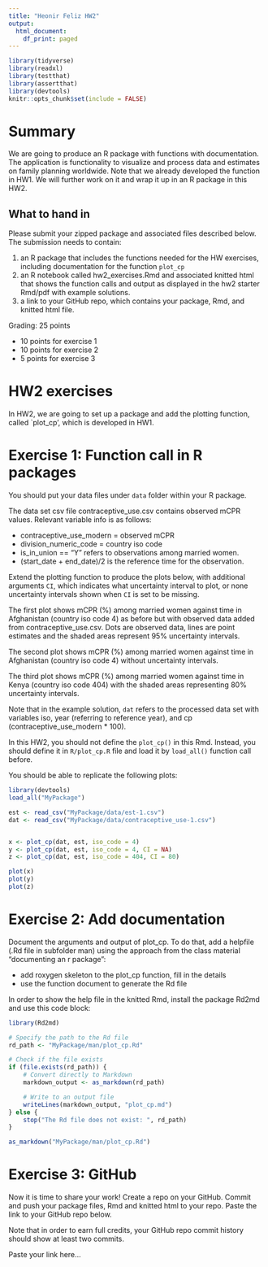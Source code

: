 ---
title: "Heonir Feliz HW2"
output:
  html_document:
    df_print: paged
---
```{r}
library(tidyverse)
library(readxl)
library(testthat)
library(assertthat)
library(devtools)
knitr::opts_chunk$set(include = FALSE)
```

# Summary

We are going to produce an R package with functions with documentation. The application is functionality to visualize and process data and estimates on family planning worldwide. Note that we already developed the function in HW1. We will further work on it and wrap it up in an R package in this HW2.



## What to hand in
Please submit your zipped package and associated files described below.
The submission needs to contain:

1. an R package that includes the functions needed for the HW exercises, including documentation for the function `plot_cp`
2. an R notebook called hw2_exercises.Rmd and associated knitted html that shows the function calls and output as displayed in the hw2 starter Rmd/pdf with example solutions.
3. a link to your GitHub repo, which contains your package, Rmd, and knitted html file.


Grading: 25 points

- 10 points for exercise 1
- 10 points for exercise 2
- 5 points for exercise 3

# HW2 exercises

In HW2, we are going to set up a package and add the plotting function, called `plot_cp', which is developed in HW1. 

# Exercise 1: Function call in R packages

You should put your data files under `data` folder within your R package.

The data set csv file contraceptive_use.csv contains observed mCPR values. Relevant variable info is as follows:

- contraceptive_use_modern = observed mCPR 
- division_numeric_code = country iso code
- is_in_union == "Y" refers to observations among married women. 
- (start_date + end_date)/2 is the reference time for the observation. 

Extend the plotting function to produce the plots below, with additional arguments `CI`, which indicates what uncertainty interval to plot, or none uncertainty intervals shown when `CI` is set to be missing. 

The first plot shows mCPR (%) among married women against time in Afghanistan (country iso code 4) as before but with observed data added from contraceptive_use.csv. Dots are observed data, lines are point estimates and the shaded areas represent 95% uncertainty intervals. 

The second plot shows mCPR (%) among married women against time in Afghanistan (country iso code 4) without uncertainty intervals. 

The third plot shows mCPR (%) among married women against time in Kenya (country iso code 404) with the shaded areas representing 80% uncertainty intervals. 

Note that in the example solution, `dat` refers to the processed data set with variables iso, year (referring to reference year), and cp (contraceptive_use_modern * 100). 

In this HW2, you should not define the `plot_cp()` in this Rmd. Instead, you should define it in `R/plot_cp.R` file and load it by `load_all()` function call before.

You should be able to replicate the following plots:

```{r, include = T, warning = F}
library(devtools)
load_all("MyPackage")

est <- read_csv("MyPackage/data/est-1.csv")
dat <- read_csv("MyPackage/data/contraceptive_use-1.csv")


x <- plot_cp(dat, est, iso_code = 4)
y <- plot_cp(dat, est, iso_code = 4, CI = NA)
z <- plot_cp(dat, est, iso_code = 404, CI = 80)

plot(x)
plot(y)
plot(z)
```

# Exercise 2: Add documentation 

Document the arguments and output of plot_cp. To do that, add a helpfile (.Rd file in subfolder man) using the approach from the class material "documenting an r package":

- add roxygen skeleton to the plot_cp function, fill in the details
- use the function document to generate the Rd file

In order to show the help file in the knitted Rmd, install the package Rd2md and use this code block:

```{r}
library(Rd2md)

# Specify the path to the Rd file
rd_path <- "MyPackage/man/plot_cp.Rd"

# Check if the file exists
if (file.exists(rd_path)) {
    # Convert directly to Markdown
    markdown_output <- as_markdown(rd_path)

    # Write to an output file
    writeLines(markdown_output, "plot_cp.md")
} else {
    stop("The Rd file does not exist: ", rd_path)
}

as_markdown("MyPackage/man/plot_cp.Rd")
```

# Exercise 3: GitHub

Now it is time to share your work! Create a repo on your GitHub. Commit and push your package files, Rmd and knitted html to your repo. Paste the link to your GitHub repo below. 

Note that in order to earn full credits, your GitHub repo commit history should show at least two commits.

Paste your link here...
